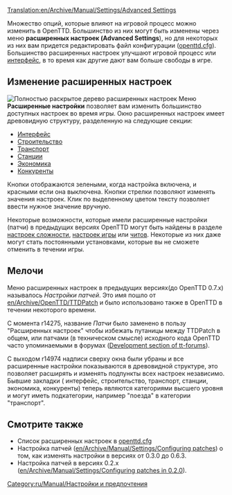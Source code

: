 [[Translation:en/Archive/Manual/Settings/Advanced Settings]]
{{ru/Необходимо сделать|поправить ссылки после перевода соответствующих страниц}}
{{ru/Внимание| Информация на этой странице относится к версии 0.7.x и выше. Смотрите настройку патчей ([[en/Archive/Manual/Settings/Configuring patches]]) если используете версию 0.6.x или более раннюю.}}
{{ru/Оглавление}}

Множество опций, которые влияют на игровой процесс можно изменить в OpenTTD. Большинство из них могут быть изменены через меню '''расширенных настроек (Advanced Settings'''), но для некоторых из них вам придется редактировать файл конфигурации ([[ru/Archive/Manual/Settings/Openttd.cfg|openttd.cfg]]). Большинство расширенных настроек улучшают игровой процесс или [[ru/Manual/Интерфейс игры|интерфейс]], в то время как другие дают вам больше свободы в игре.

==Изменение расширенных настроек==
[[File:ru/Archive/Manual/Settings/Advanced options full.png|thumb|left|Полностью раскрытое дерево расширенных настроек]]
{{ru/Archive/Manual/Settings/Расширенные настройки}}
Меню '''Расширенные настройки''' позволяет вам изменить большинство доступных настроек во время игры. Окно расширенных настроек имеет древовидную структуру, разделенную на следующие секции:

*[[ru/Archive/Manual/Settings/Расширенные настройки/Интерфейс|Интерфейс]]
*[[ru/Archive/Manual/Settings/Расширенные настройки/Строительство|Строительство]]
*[[ru/Archive/Manual/Settings/Расширенные настройки/Транспорт|Транспорт]]
*[[ru/Archive/Manual/Settings/Расширенные настройки/Станции|Станции]]
*[[ru/Archive/Manual/Settings/Расширенные настройки/Экономика|Экономика]]
*[[ru/Archive/Manual/Settings/Расширенные настройки/Конкуренты|Конкуренты]]

Кнопки отображаются зелеными, когда настройка включена, и красными если она выключена. Кнопки стрелки позволяют изменять значения настроек. Клик по выделенному цветом тексту позволяет ввести нужное значение вручную.

Некоторые возможности, которые имели расширенные настройки (патчи) в предыдущих версиях OpenTTD могут быть найдены в разделе [[ru/Archive/Manual/Settings/Сложность|настроек сложности]], [[ru/Manual/Окно настроек игры|настроек игры]] или [[ru/Manual/Чит-коды|читов]]. Некоторые из них даже могут стать постоянными установками, которые вы не сможете отменить в течении игры.


{{en/-}}

==Мелочи==
Меню расширенных настроек в предыдущих версиях(до OpenTTD 0.7.x) называлось ''Настройки патчей''. Это имя пошло от [[en/Archive/OpenTTD/TTDPatch]] и было использовано также в OpenTTD в течении некоторого времени.

С момента r14275, название ''Патчи'' было заменено в пользу "Расширенных настроек" чтобы избежать путаницы между TTDPatch в общем, или патчами (в техническом смысле) исходного кода OpenTTD часто упоминаемыми в форумах ([http://www.tt-forums.net/viewforum.php?f=33 Development section of tt-forums]).

С выходом r14974 надписи сверху окна были убраны и все расширенные настройки показываются в древовидной структуре, это позволяет расширять и изменять подпункты всех настроек независимо. Бывшие закладки ( интерфейс, строительство, транспорт, станции, экономика, конкуренты) теперь являются категориями высшего уровня и могут иметь подкатегории, например "поезда" в категории "транспорт".


==Смотрите также==
*Список расширенных настроек в [[ru/Archive/Manual/Settings/Openttd.cfg|openttd.cfg]]
*Настройка патчей ([[en/Archive/Manual/Settings/Configuring patches]]) о том, как изменять настройки в версиях от 0.3.0 до 0.6.3.
*Настройка патчей в версиях 0.2.x ([[en/Archive/Manual/Settings/Configuring patches in 0.2.0]]).

[[Category:ru/Manual/Настройки и предпочтения]]